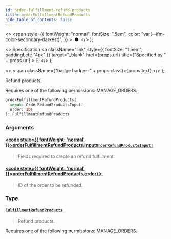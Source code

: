 ```yaml
---
id: order-fulfillment-refund-products
title: orderFulfillmentRefundProducts
hide_table_of_contents: false
---
```


  <>
    <span
      style={{
        fontWeight: "normal",
        fontSize: ".5em",
        color: "var(--ifm-color-secondary-darkest)",
      }}
    >
      &nbsp;●&nbsp;
    </span>
  </>
);

  <>
    Specification
    <a
      className="link"
      style={{ fontSize: "1.5em", paddingLeft: "4px" }}
      target="\_blank"
      href={props.url}
      title={"Specified by " + props.url}
    >
      ⎘
    </a>
  </>
);

  <>
    <span className={"badge badge--" + props.class}>{props.text}</span>
  </>
);

Refund products.

Requires one of the following permissions: MANAGE_ORDERS.

```graphql
orderFulfillmentRefundProducts(
  input: OrderRefundProductsInput!
  order: ID!
): FulfillmentRefundProducts
```

### Arguments

#### [<code style={{ fontWeight: 'normal' }}>orderFulfillmentRefundProducts.<b>input</b></code>](#)<Bullet />[`OrderRefundProductsInput!`](../../api-reference/orders/inputs/order-refund-products-input) <Badge class="secondary" text="non-null"/> <Badge class="secondary" text="input"/> <Badge class="secondary" text="orders"/>

> Fields required to create an refund fulfillment.

#### [<code style={{ fontWeight: 'normal' }}>orderFulfillmentRefundProducts.<b>order</b></code>](#)<Bullet />[`ID!`](../../api-reference/miscellaneous/scalars/id) <Badge class="secondary" text="non-null"/> <Badge class="secondary" text="scalar"/> <Badge class="secondary" text="miscellaneous"/>

> ID of the order to be refunded.

### Type

#### [`FulfillmentRefundProducts`](../../api-reference/orders/objects/fulfillment-refund-products) <Badge class="secondary" text="object"/> <Badge class="secondary" text="orders"/>

> Refund products.

Requires one of the following permissions: MANAGE_ORDERS.

>
